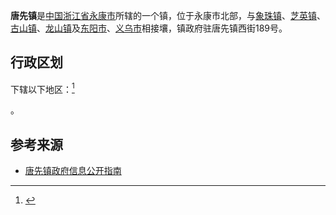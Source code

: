 {{中国乡级行政区|33/07/84/113/000
| 行政区全称 = 象珠镇
| 景观照片文件名 = 
| 景观照片描述 = 
| 汉语拼音 =
| 通用拼音 =
| 注音符號 =
| 其它标音类型1 =
| 其它标音1 =
| 其它标音类型2 =
| 其它标音2 =
| 其它语言类型1 =
| 其它语言地名1 =
| 其它语言类型2 =
| 其它语言地名2 =
| 上级行政区 = [[浙江省|浙江省]][[金华市|金华市]][[永康市|永康市]]
| 行政区类别 = [[镇|镇]]
| 行政区划代码 =
| 地理坐标 =
| 总面积 = 
| 户籍人口 =
| 户籍人口年份 =
| 常住人口 = 
| 常住人口年份 =
| 人口密度 =
| 行政区划 = 
| 官方网站 =
| 政府驻地 = 唐先镇西街189号
| 邮政编码 =
| 电话区号 = 579
| 毗邻行政区 = [[象珠镇|象珠镇]]、[[芝英镇|芝英镇]]、[[古山镇|古山镇]]、[[龙山镇|龙山镇]]及[[东阳市|东阳市]]、[[义乌市|义乌市]]
| 位置图文件名 =
| 位置图描述 =
}}

'''唐先镇'''是[[中国|中国]][[浙江省|浙江省]][[永康市|永康市]]所辖的一个镇，位于永康市北部，与[[象珠镇|象珠镇]]、[[芝英镇|芝英镇]]、[[古山镇|古山镇]]、[[龙山镇|龙山镇]]及[[东阳市|东阳市]]、[[义乌市|义乌市]]相接壤，镇政府驻唐先镇西街189号。

== 行政区划 ==

下辖以下地区：<ref>{{PRC admin/ref sgc|33/07/84/113/000}}</ref>

{{PRC admin/children|33/07/84/113/000}}。

== 参考来源 ==
*[http://www.yongkang.gov.cn/demo/Previewerlet?type=info&id=2008051500130 唐先镇政府信息公开指南]
{{reflist}}

{{PRC admin/navcat|33/07/84/113/000}}